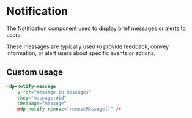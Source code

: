 
<Meta
    title="Components/Notification"
    component={DpNotification}
/>

# Notification

The Notification component used to display brief messages or alerts to users.

These messages are typically used to provide feedback, convey information, or alert users about specific events or actions.

## Custom usage

```html
<dp-notify-message
    v-for="message in messages"
    :key="message.uid"
    :message="message"
    @dp-notify-remove="removeMessage()" />
```

